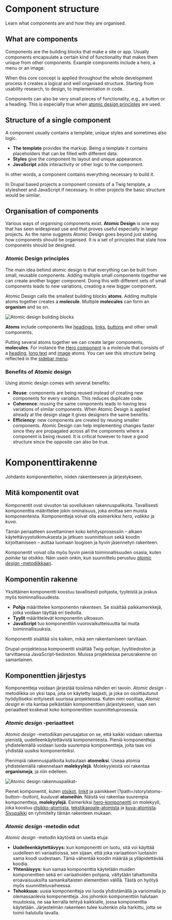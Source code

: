 
<Meta title="Documentation/Component structure" />

<Docs language="en">

# Component structure

Learn what components are and how they are organised.

## What are components

Components are the building blocks that make a site or app. Usually components encapsulate a certain kind of
functionality that makes them unique from other components. Example components include a hero, a menu or an image.

When this core concept is applied throughout the whole development process it creates a logical and well organised
structure. Starting from usability research, to design, to implementation in code.

Components can also be very small pieces of functionality, e.g., a button or a heading. This is especially true when
[atomic design principles](#atomic-design-principles) are used.

## Structure of a single component

A component usually contains a template, unique styles and sometimes also logic.

- **The template** provides the markup. Being a template it contains placeholders that can be filled with different data.
- **Styles** give the component its layout and unique appearance.
- **JavaScript** adds interactivity or other logic to the component.

In other words, a component contains everything necessary to build it.

In Drupal based projects a component consists of a Twig template, a stylesheet and JavaScript if necessary. In
other projects the basic structure would be similar.

## Organisation of components

Various ways of organising components exist. **Atomic Design** is one way that has seen widespread use and that proves
useful especially in larger projects. As the name suggests Atomic Design goes beyond just stating how components should
be organised. It is a set of principles that state how components should be designed.

### Atomic Design principles

The main idea behind atomic design is that everything can be built from small, reusable components. Adding multiple
small components together we can create another bigger component. Doing this with different sets of small components
leads to new variations, creating a new bigger component.

Atomic Design calls the smallest building blocks **atoms**. Adding multiple atoms together creates a **molecule**.
Multiple **molecules** can form an **organism** and so on.

![Atomic design building blocks](/documentation/atomic-design.svg)

**Atoms** include components like [headings](?path=/story/atoms-text--heading), [links](?path=/story/atoms-links--link),
[buttons](?path=/story/atoms-button--button) and other small components.

Putting several atoms together we can create larger components, **molecules**. For instance the
[Hero component](?path=/story/molecules-hero--hero) is a molecule that consists of a
[heading](?path=/story/atoms-text--heading), [long text](?path=/story/atoms-text--text-long) and
[image](?path=/story/atoms-images--image) atoms.
You can see this structure being reflected in the [sidebar menu](?path=/story/documentation-interface--page#sidebar).

### Benefits of Atomic design

Using atomic design comes with several benefits:

- **Reuse**: components are being reused instead of creating new components for every variation. This reduces
  duplicate code.
- **Coherence**: reusing the same components leads to having less variations of similar components. When Atomic Design is
  applied already at the design stage it gives designers the same benefits.
- **Efficiency**: new components are created by reusing smaller components. Atomic Design can help implementing changes
  faster since they are propagated across all the components where a component is being reused.
  It is critical however to have a good structure since the opposite can also be true.

</Docs>

<Docs language="fi">

# Komponenttirakenne

Johdanto komponentteihin, niiden rakenteeseen ja järjestykseen.

## Mitä komponentit ovat

Komponentit ovat sivuston tai sovelluksen rakennuspalikoita. Tavallisesti komponenttia määrittelee jokin
ominaisuus, joka erottaa sen muista komponenteista. Komponentteja voivat olla esimerkiksi _hero_, _valikko_ ja _kuva_.

Tämän periaatteen soveltaminen koko kehitysprosessiin – alkaen käytettävyystutkimuksesta ja jatkuen suunnitteluun sekä
koodin kirjoittamiseen – auttaa luomaan loogisen ja hyvin jäsennetyn rakenteen.

Komponentit voivat olla myös hyvin pieniä toiminnallisuuden osasia, kuten _painike_ tai _otsikko_. Näin usein onkin, kun
suunnittelu perustuu [_atomic design_ -metodiikkaan](#atomic-design--periaatteet).

## Komponentin rakenne

Yksittäinen komponentti koostuu tavallisesti pohjasta, tyyleistä ja joskus myös toiminnallisuudesta.

- **Pohja** määrittelee komponentin rakenteen. Se sisältää paikkamerkkejä, jotka voidaan täyttää eri tiedoilla.
- **Tyylit** määrittelevät komponentin ulkoasun.
- **JavaScript** tuo komponenttiin vuorovaikutteisuutta tai muita toiminnallisuuksia.

Komponentti sisältää siis kaiken, mikä sen rakentamiseen tarvitaan.

Drupal-projekteissa komponentti sisältää Twig-pohjan, tyylitiedoston ja tarvittaessa JavaScript-tiedoston. Muissa
projekteissa perusrakenne on samanlainen.

## Komponenttien järjestys

Komponentteja voidaan järjestää toisiinsa nähden eri tavoin. _Atomic design_ -metodiikka on yksi tapa, jota on käytetty
laajasti, ja joka on osoittautunut hyödylliseksi erityisesti suurissa projekteissa. Kuten nimi osoittaa, _Atomic design_
ei ota kantaa pelkästään komponenttien järjestykseen, vaan sen periaatteet koskevat koko komponenttien
suunnitteluprosessia.

### _Atomic design_ -periaatteet

_Atomic design_ -metodiikan perusajatus on se, että kaikki voidaan rakentaa pienistä, uudelleenkäytettävistä
komponenteista. Pieniä komponentteja yhdistelemällä voidaan luoda suurempia komponentteja, joita taas voi yhdistää
uusiksi komponenteiksi.

Pienimpiä rakennuspalikoita kutsutaan **atomeiksi**. Useaa atomia yhdistelemällä rakennetaan **molekyylejä**.
Molekyyleistä voi rakentaa **organismeja**, ja niin edelleen.

![_Atomic design_ rakennuspalikat-](/documentation/atomic-design.svg)

Pienet komponentit, kuten [otsikot](?path=/story/atoms-text--heading), [linkit](?path=/story/atoms-links--link) ja
painikkeet (?path=/story/atoms-button--button), kuuluvat **atomeihin**. Näistä voi rakentaa suurempia komponentteja,
**molekyylejä**. Esimerkiksi [hero-komponentti](?path=/story/molecules-hero--hero&globals=locale:fi) on molekyyli, joka
koostuu [otsikko-atomista](?path=/story/atoms-text--heading&globals=locale:fi),
[tekstikappale-atomista](?path=/story/atoms-text--text-long&globals=locale:fi) ja
[kuva-atomista](?path=/story/atoms-images--image&globals=locale:fi).
[Sivupalkki](?path=/story/documentation-interface--page&globals=locale:fi#sivupalkki) on ryhmitelty tämän rakenteen
mukaan.

### _Atomic design_ -metodin edut

_Atomic design_ -metodin käytöstä on useita etuja:

- **Uudelleenkäytettävyys:** kun komponentti on luotu, sitä voi käyttää uudelleen eri variaatioissa, sen sijaan, että
  joka variaatioon luotaisiin sama koodi uudestaan. Tämä vähentää koodin määrää ja ylläpidettävää koodia.
- **Yhtenäisyys:** kun samaa komponenttia käytetään muiden komponenttien sekä eri variaatioiden pohjana, vältytään
  tahattomilta eroavaisuuksilta samankaltaisten elementtien välillä. Tästä on hyötyä myös suunnitteluvaiheessa.
- **Tehokkuus:** uusia komponentteja voi luoda yhdistämällä ja varioimalla jo olemassaolevia komponentteja. Jos johonkin
  komponenttiin halutaan muutoksia, ne saa kerralla tehtyä kaikkialle, jossa komponenttia käytetään. Järjestelmän
  rakenteen tulee kuitenkin olla harkittu, jotta se toimii halutulla tavalla.

</Docs>
